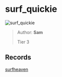 
# surf_quickie

![surf_quickie](https://raw.githubusercontent.com/Sayt123/SurfMapPics/Maps-and-bonuses/csgo/surf_quickie.jpg)

> Author: **Sam**
>
> Tier 3

## Records

[surfheaven](https://surfheaven.eu/map/surf_quickie)
